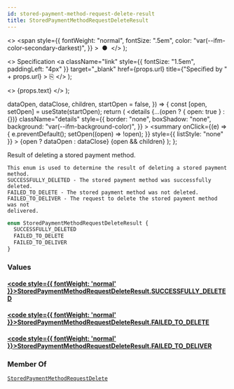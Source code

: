 ```yaml
---
id: stored-payment-method-request-delete-result
title: StoredPaymentMethodRequestDeleteResult
---
```


  <>
    <span
      style={{
        fontWeight: "normal",
        fontSize: ".5em",
        color: "var(--ifm-color-secondary-darkest)",
      }}
    >
      &nbsp;●&nbsp;
    </span>
  </>
);

  <>
    Specification
    <a
      className="link"
      style={{ fontSize: "1.5em", paddingLeft: "4px" }}
      target="\_blank"
      href={props.url}
      title={"Specified by " + props.url}
    >
      ⎘
    </a>
  </>
);

  <>
    <span className={props.class}>{props.text}</span>
  </>
);


  dataOpen,
  dataClose,
  children,
  startOpen = false,
}) => {
  const [open, setOpen] = useState(startOpen);
  return (
    <details
      {...(open ? { open: true } : {})}
      className="details"
      style={{
        border: "none",
        boxShadow: "none",
        background: "var(--ifm-background-color)",
      }}
    >
      <summary
        onClick={(e) => {
          e.preventDefault();
          setOpen((open) => !open);
        }}
        style={{ listStyle: "none" }}
      >
        {open ? dataOpen : dataClose}
      </summary>
      {open && children}
    </details>
  );
};

Result of deleting a stored payment method.

    This enum is used to determine the result of deleting a stored payment method.
    SUCCESSFULLY_DELETED - The stored payment method was successfully deleted.
    FAILED_TO_DELETE - The stored payment method was not deleted.
    FAILED_TO_DELIVER - The request to delete the stored payment method was not
    delivered.

```graphql
enum StoredPaymentMethodRequestDeleteResult {
  SUCCESSFULLY_DELETED
  FAILED_TO_DELETE
  FAILED_TO_DELIVER
}
```

### Values

#### [<code style={{ fontWeight: 'normal' }}>StoredPaymentMethodRequestDeleteResult.<b>SUCCESSFULLY_DELETED</b></code>](#)

>

#### [<code style={{ fontWeight: 'normal' }}>StoredPaymentMethodRequestDeleteResult.<b>FAILED_TO_DELETE</b></code>](#)

>

#### [<code style={{ fontWeight: 'normal' }}>StoredPaymentMethodRequestDeleteResult.<b>FAILED_TO_DELIVER</b></code>](#)

>

### Member Of

[`StoredPaymentMethodRequestDelete`](../../../api-storefront/payments/objects/stored-payment-method-request-delete) <Badge class="badge badge--secondary" text="object"/>
